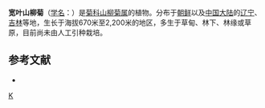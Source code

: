 {{Speciesbox 
| genus = Hieracium
| species = coreanum
| authority = [[中井猛之进|Nakai]]
}}
'''宽叶山柳菊'''（[[学名|学名]]：{{lang|la|''Hieracium coreanum''}}）是[[菊科|菊科]][[山柳菊属|山柳菊属]]的植物。分布于[[朝鲜|朝鲜]]以及[[中国大陆|中国大陆]]的[[辽宁|辽宁]]、[[吉林|吉林]]等地，生长于海拔670米至2,200米的地区，多生于草甸、林下、林缘或草原，目前尚未由人工引种栽培。

== 参考文献 ==
<div class="references-small">
* {{cite web| url =http://www.bioinfo.cn/db05/KmzwSpecies.php?action=view&id=4163| title =宽叶山柳菊| work =《中国高等植物数据库全库》| publisher =中国科学院微生物研究所| author =昆明植物研究所| accessdate =2009-02-25| deadurl =yes| archiveurl =https://web.archive.org/web/20160305034859/http://www.bioinfo.cn/db05/KmzwSpecies.php?action=view&id=4163| archivedate =2016-03-05}}
</div>
{{Taxonbar|from=Q10951201}}

[[Category:山柳菊属|K]]